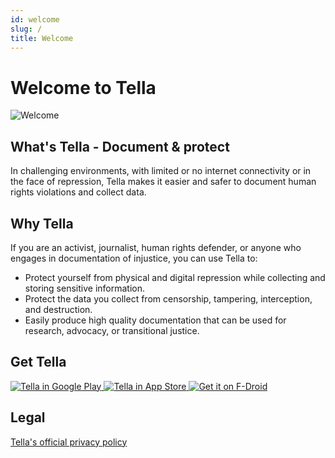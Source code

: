 ```yaml
---
id: welcome
slug: /
title: Welcome
---
```


# Welcome to Tella

![Welcome](/img/feature.png)


## What's Tella - Document & protect
In challenging environments, with limited or no internet connectivity or in the face of repression, Tella makes it easier and safer to document human rights violations and collect data.


## Why Tella
If you are an activist, journalist, human rights defender, or anyone who engages in documentation of injustice, you can use Tella to:

* Protect yourself from physical and digital repression while collecting and storing sensitive information.
* Protect the data you collect from censorship, tampering, interception, and destruction.
* Easily produce high quality documentation that can be used for research, advocacy, or transitional justice.

## Get Tella

<div className="badges">
     <a href="https://play.google.com/store/apps/details?id=org.hzontal.tella" >
        <img src="/img/google-play-badge.png" alt="Tella in Google Play"/>
    </a>
    <a href="https://apps.apple.com/us/app/tella-document-protect/id1598152580" class="apple-store-badge">
        <img src="/img/app-store-badge.svg" alt="Tella in App Store"/>
    </a>
    <a href="https://f-droid.org/packages/org.hzontal.tellaFOSS">
        <img src="https://fdroid.gitlab.io/artwork/badge/get-it-on.png" alt="Get it on F-Droid" />
    </a>

</div>



## Legal

[Tella's official privacy policy](/privacy-policy)
